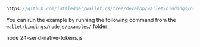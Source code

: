 ```js reference
https://github.com/iotaledger/wallet.rs/tree/develop/wallet/bindings/nodejs/examples/24-send-native-tokens.js
```

You can run the example by running the following command from the `wallet/bindings/nodejs/examples/` folder:

<CodeBlock className="language-bash">
    node 24-send-native-tokens.js
</CodeBlock>
